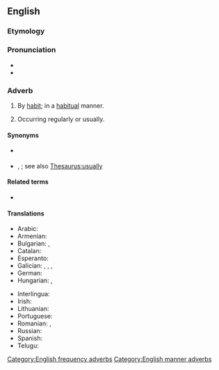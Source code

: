 ==English==

===Etymology===
{{suffix|en|habitual|ly}}

===Pronunciation===
* {{IPA|en|/həˈbɪtju.əli/|/həˈbɪtʃu.əli/||/həˈbɪtʃəli/}}
* {{audio|en|en-us-habitually.ogg|Audio (US)}}

===Adverb===
{{en-adv|-}}

# By [[habit]]; in a [[habitual]] manner.
#: {{ux|en|He is '''habitually''' inattentive of time.}}
# Occurring regularly or usually.
#: {{ux|en|Professor Franklein is '''habitually''' pessimistic.}}

====Synonyms====
* {{sense|by habit}} {{l|en|ritually}}
* {{sense|occurring regularly or usually}} {{l|en|customarily}}, {{l|en|usually}}; see also [[Thesaurus:usually]]

====Related terms====
* {{l|en|habitual}}

====Translations====
{{trans-top|occurring regularly or usually}}
* Arabic: {{t|ar|عَادَةً}}
* Armenian: {{t+|hy|սովորաբար}}
* Bulgarian: {{t+|bg|обикновено|sc=Cyrl}}, {{t+|bg|обичайно|sc=Cyrl}}
* Catalan: {{t+|ca|habitualment}}
* Esperanto: {{t|eo|kutime}}
* Galician: {{t|gl|decotío}}, {{t+|gl|decote}}, {{t+|gl|acotío}}, {{t+|gl|habitualmente}}
* German: {{t+|de|gewöhnlich}}
* Hungarian: {{t+|hu|rendszeresen}}, {{t+|hu|rendszerint}}
{{trans-mid}}
* Interlingua: {{t|ia|habitualmente}}
* Irish: {{t|ga|de ghréas}}
* Lithuanian: {{t|lt|iš papratimo}}
* Portuguese: {{t+|pt|habitualmente}}
* Romanian: {{t+|ro|uzual}}, {{t+|ro|regulat}}
* Russian: {{t+|ru|обы́чно}}
* Spanish: {{t+|es|habitualmente}}
* Telugu: {{t+|te|అలవాటుగా}}
{{trans-bottom}}

[[Category:English frequency adverbs]]
[[Category:English manner adverbs]]